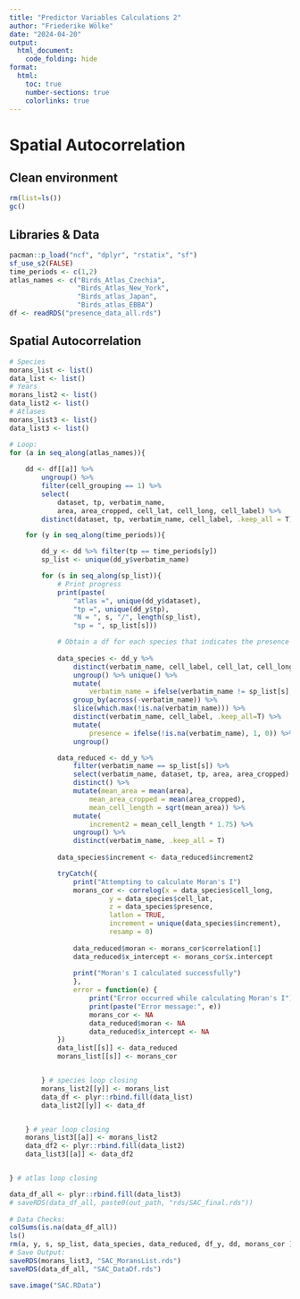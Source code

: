 ```yaml
---
title: "Predictor Variables Calculations 2"
author: "Friederike Wölke"
date: "2024-04-20"
output:
  html_document:
    code_folding: hide
format:
  html:
    toc: true
    number-sections: true
    colorlinks: true
---
```


# Spatial Autocorrelation

## Clean environment
```r
rm(list=ls())
gc()
```

## Libraries & Data

```r
pacman::p_load("ncf", "dplyr", "rstatix", "sf")
sf_use_s2(FALSE)
time_periods <- c(1,2)
atlas_names <- c("Birds_Atlas_Czechia", 
                 "Birds_Atlas_New_York",
                 "Birds_atlas_Japan", 
                 "Birds_atlas_EBBA")
df <- readRDS("presence_data_all.rds")
```

## Spatial Autocorrelation

```r
# Species 
morans_list <- list()
data_list <- list()
# Years
morans_list2 <- list()
data_list2 <- list()
# Atlases
morans_list3 <- list()
data_list3 <- list()

# Loop:
for (a in seq_along(atlas_names)){
    
    dd <- df[[a]] %>%
        ungroup() %>%
        filter(cell_grouping == 1) %>%
        select(
            dataset, tp, verbatim_name, 
            area, area_cropped, cell_lat, cell_long, cell_label) %>%
        distinct(dataset, tp, verbatim_name, cell_label, .keep_all = T) 

    for (y in seq_along(time_periods)){

        dd_y <- dd %>% filter(tp == time_periods[y]) 
        sp_list <- unique(dd_y$verbatim_name)

        for (s in seq_along(sp_list)){
            # Print progress 
            print(paste(
                "atlas =", unique(dd_y$dataset), 
                "tp =", unique(dd_y$tp), 
                "N = ", s, "/", length(sp_list), 
                "sp = ", sp_list[s]))

            # Obtain a df for each species that indicates the presence (1) or absence (0) of the species
      
            data_species <- dd_y %>% 
                distinct(verbatim_name, cell_label, cell_lat, cell_long) %>% 
                ungroup() %>% unique() %>%
                mutate(
                    verbatim_name = ifelse(verbatim_name != sp_list[s], NA, verbatim_name)) %>%
                group_by(across(-verbatim_name)) %>%
                slice(which.max(!is.na(verbatim_name))) %>% 
                distinct(verbatim_name, cell_label, .keep_all=T) %>%
                mutate(
                    presence = ifelse(!is.na(verbatim_name), 1, 0)) %>% 
                ungroup()

            data_reduced <- dd_y %>% 
                filter(verbatim_name == sp_list[s]) %>% 
                select(verbatim_name, dataset, tp, area, area_cropped) %>% 
                distinct() %>% 
                mutate(mean_area = mean(area),
                    mean_area_cropped = mean(area_cropped),
                    mean_cell_length = sqrt(mean_area)) %>% 
                mutate(
                    increment2 = mean_cell_length * 1.75) %>% 
                ungroup() %>% 
                distinct(verbatim_name, .keep_all = T)
      
            data_species$increment <- data_reduced$increment2

            tryCatch({
                print("Attempting to calculate Moran's I")
                morans_cor <- correlog(x = data_species$cell_long, 
                         y = data_species$cell_lat, 
                         z = data_species$presence, 
                         latlon = TRUE, 
                         increment = unique(data_species$increment), 
                         resamp = 0)
  
                data_reduced$moran <- morans_cor$correlation[1]
                data_reduced$x_intercept <- morans_cor$x.intercept
  
                print("Moran's I calculated successfully")
                }, 
                error = function(e) {
                    print("Error occurred while calculating Moran's I")
                    print(paste("Error message:", e))
                    morans_cor <- NA
                    data_reduced$moran <- NA
                    data_reduced$x_intercept <- NA
            })
            data_list[[s]] <- data_reduced
            morans_list[[s]] <- morans_cor 


        } # species loop closing
        morans_list2[[y]] <- morans_list
        data_df <- plyr::rbind.fill(data_list)
        data_list2[[y]] <- data_df


    } # year loop closing
    morans_list3[[a]] <- morans_list2
    data_df2 <- plyr::rbind.fill(data_list2)
    data_list3[[a]] <- data_df2


} # atlas loop closing

data_df_all <- plyr::rbind.fill(data_list3) 
# saveRDS(data_df_all, paste0(out_path, "rds/SAC_final.rds"))
 
# Data Checks:
colSums(is.na(data_df_all))
ls()
rm(a, y, s, sp_list, data_species, data_reduced, df_y, dd, morans_cor )
# Save Output:
saveRDS(morans_list3, "SAC_MoransList.rds")
saveRDS(data_df_all, "SAC_DataDf.rds")

save.image("SAC.RData")
```